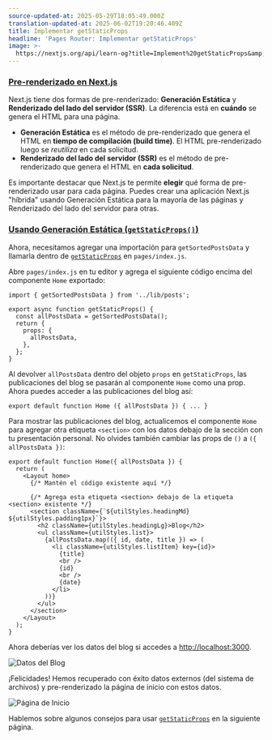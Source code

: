 ```yaml
---
source-updated-at: 2025-05-29T18:05:49.000Z
translation-updated-at: 2025-06-02T19:20:46.409Z
title: Implementar getStaticProps
headline: 'Pages Router: Implementar getStaticProps'
image: >-
  https://nextjs.org/api/learn-og?title=Implement%20getStaticProps&amp;chapter=25
---
```


### [Pre-renderizado en Next.js](#pre-rendering-in-nextjs)

Next.js tiene dos formas de pre-renderizado: **Generación Estática** y **Renderizado del lado del servidor (SSR)**. La diferencia está en **cuándo** se genera el HTML para una página.

*   **Generación Estática** es el método de pre-renderizado que genera el HTML en **tiempo de compilación (build time)**. El HTML pre-renderizado luego se _reutiliza_ en cada solicitud.
*   **Renderizado del lado del servidor (SSR)** es el método de pre-renderizado que genera el HTML en **cada solicitud**.

Es importante destacar que Next.js te permite **elegir** qué forma de pre-renderizado usar para cada página. Puedes crear una aplicación Next.js "híbrida" usando Generación Estática para la mayoría de las páginas y Renderizado del lado del servidor para otras.

### [Usando Generación Estática (`getStaticProps()`)](#using-static-generation-getstaticprops)

Ahora, necesitamos agregar una importación para `getSortedPostsData` y llamarla dentro de [`getStaticProps`](/docs/basic-features/data-fetching#getstaticprops-static-generation) en `pages/index.js`.

Abre `pages/index.js` en tu editor y agrega el siguiente código encima del componente `Home` exportado:

```
import { getSortedPostsData } from '../lib/posts';
 
export async function getStaticProps() {
  const allPostsData = getSortedPostsData();
  return {
    props: {
      allPostsData,
    },
  };
}
```

Al devolver `allPostsData` dentro del objeto `props` en `getStaticProps`, las publicaciones del blog se pasarán al componente `Home` como una prop. Ahora puedes acceder a las publicaciones del blog así:

```
export default function Home ({ allPostsData }) { ... }
```

Para mostrar las publicaciones del blog, actualicemos el componente `Home` para agregar otra etiqueta `<section>` con los datos debajo de la sección con tu presentación personal. No olvides también cambiar las props de `()` a `({ allPostsData })`:

```
export default function Home({ allPostsData }) {
  return (
    <Layout home>
      {/* Mantén el código existente aquí */}
 
      {/* Agrega esta etiqueta <section> debajo de la etiqueta <section> existente */}
      <section className={`${utilStyles.headingMd} ${utilStyles.padding1px}`}>
        <h2 className={utilStyles.headingLg}>Blog</h2>
        <ul className={utilStyles.list}>
          {allPostsData.map(({ id, date, title }) => (
            <li className={utilStyles.listItem} key={id}>
              {title}
              <br />
              {id}
              <br />
              {date}
            </li>
          ))}
        </ul>
      </section>
    </Layout>
  );
}
```

Ahora deberías ver los datos del blog si accedes a [http://localhost:3000](http://localhost:3000).

![Datos del Blog](https://h8DxKfmAPhn8O0p3.public.blob.vercel-storage.com/learn/pages-router/data-fetching/blog-data.png)

¡Felicidades! Hemos recuperado con éxito datos externos (del sistema de archivos) y pre-renderizado la página de inicio con estos datos.

![Página de Inicio](https://h8DxKfmAPhn8O0p3.public.blob.vercel-storage.com/learn/pages-router/data-fetching/index-page.png)

Hablemos sobre algunos consejos para usar [`getStaticProps`](/docs/basic-features/data-fetching#getstaticprops-static-generation) en la siguiente página.